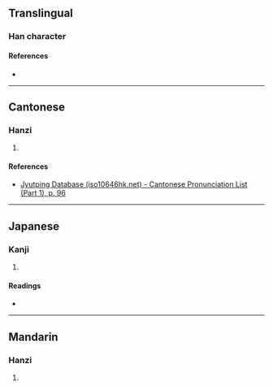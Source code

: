 {{character info}}
==Translingual==

===Han character===
{{Han char|rn=40|rad=宀|as=07|sn=10|four=|canj=JJKD|ids=⿱宀孝}}

====References====
* {{Han ref|kx=0286.020|dkj=07158|dj=0565.020|hdz=20930.060|uh=5BAF|ud=23471}}

----

==Cantonese==

===Hanzi===
{{yue-hanzi|jyut=[[haau1]]|y=haau1}}

# {{rfdef|yue|sort=宀07}}

====References====
* [http://www.iso10646hk.net/jp/document/download.jsp Jyutping Database (iso10646hk.net) - Cantonese Pronunciation List (Part 1), p. 96]

----

==Japanese==

===Kanji===
{{ja-kanji|grade=|rs=宀07}}

# {{rfdef|ja|sort=宀07}}

====Readings====
* {{ja-readings|on=[[こう]] (kō), [[きょう]] (kyō)|kun=[[きがあがりぬす]] (kigaagarinusu)}}

----

==Mandarin==

===Hanzi===
{{cmn-hanzi|pin=[[xiāo]] ([[xiao1]])|wg=hsiao<sup>1</sup>}}

# {{rfdef|cmn|sort=宀07}}